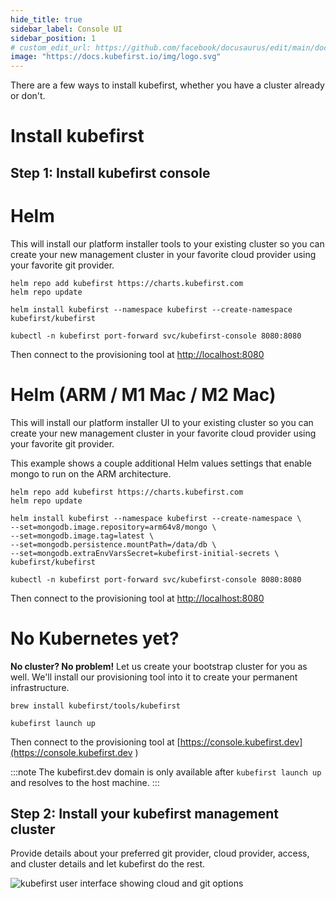 ```yaml
---
hide_title: true
sidebar_label: Console UI
sidebar_position: 1
# custom_edit_url: https://github.com/facebook/docusaurus/edit/main/docs/api-doc-markdown.md
image: "https://docs.kubefirst.io/img/logo.svg"
---
```


There are a few ways to install kubefirst, whether you have a cluster already or don't.

<!-- TODO: 2.1 - update chart version, arm/amd, atlas, etc -->

# Install kubefirst

## Step 1: Install kubefirst console

<!--tabs-->

# Helm

This will install our platform installer tools to your existing cluster so you can create your new management cluster in your favorite cloud provider using your favorite git provider.

```shell
helm repo add kubefirst https://charts.kubefirst.com
helm repo update

helm install kubefirst --namespace kubefirst --create-namespace  kubefirst/kubefirst

kubectl -n kubefirst port-forward svc/kubefirst-console 8080:8080
```

Then connect to the provisioning tool at [http://localhost:8080](http://localhost:8080)

# Helm (ARM / M1 Mac / M2 Mac)

This will install our platform installer UI to your existing cluster so you can create your new management cluster in your favorite cloud provider using your favorite git provider.

This example shows a couple additional Helm values settings that enable mongo to run on the ARM architecture.

```shell
helm repo add kubefirst https://charts.kubefirst.com
helm repo update

helm install kubefirst --namespace kubefirst --create-namespace \
--set=mongodb.image.repository=arm64v8/mongo \
--set=mongodb.image.tag=latest \
--set=mongodb.persistence.mountPath=/data/db \
--set=mongodb.extraEnvVarsSecret=kubefirst-initial-secrets \
kubefirst/kubefirst

kubectl -n kubefirst port-forward svc/kubefirst-console 8080:8080
```

Then connect to the provisioning tool at [http://localhost:8080](http://localhost:8080)

# No Kubernetes yet?

**No cluster? No problem!** Let us create your bootstrap cluster for you as well. We'll install our provisioning tool into it to create your permanent infrastructure.

```shell
brew install kubefirst/tools/kubefirst

kubefirst launch up
```

Then connect to the provisioning tool at [https://console.kubefirst.dev](https://console.kubefirst.dev )

:::note
The kubefirst.dev domain is only available after `kubefirst launch up` and resolves to the host machine.
:::

<!--/tabs-->

## Step 2: Install your kubefirst management cluster

Provide details about your preferred git provider, cloud provider, access, and cluster details and let kubefirst do the rest.

![kubefirst user interface showing cloud and git options](../../../img/console/installer.png)
